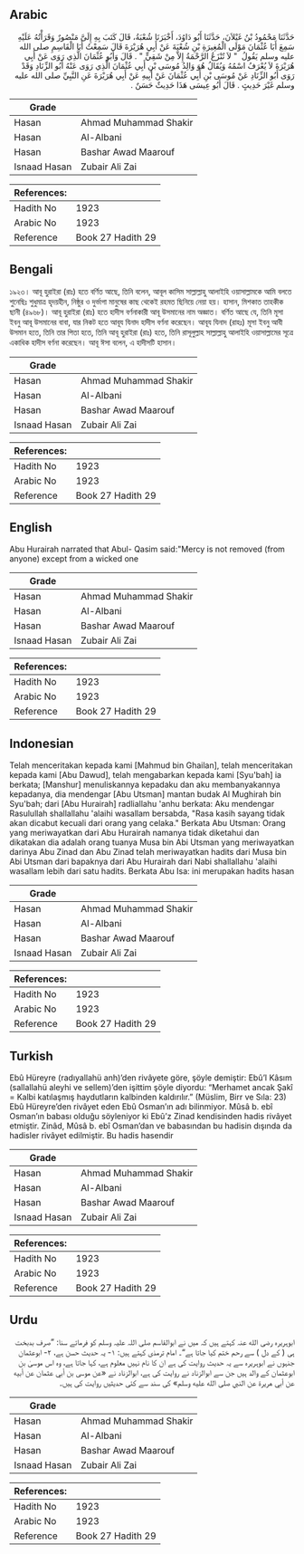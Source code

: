 ## Arabic


<div dir="rtl" lang="ar" style={{fontSize:'larger',backgroundColor:'#f8f9fa',padding:20}}>
حَدَّثَنَا مَحْمُودُ بْنُ غَيْلاَنَ، حَدَّثَنَا أَبُو دَاوُدَ، أَخْبَرَنَا شُعْبَةُ، قَالَ كَتَبَ بِهِ إِلَىَّ مَنْصُورٌ وَقَرَأْتُهُ عَلَيْهِ سَمِعَ أَبَا عُثْمَانَ مَوْلَى الْمُغِيرَةِ بْنِ شُعْبَةَ عَنْ أَبِي هُرَيْرَةَ قَالَ سَمِعْتُ أَبَا الْقَاسِمِ صلى الله عليه وسلم يَقُولُ ‏ "‏ لاَ تُنْزَعُ الرَّحْمَةُ إِلاَّ مِنْ شَقِيٍّ ‏"‏ ‏.‏ قَالَ وَأَبُو عُثْمَانَ الَّذِي رَوَى عَنْ أَبِي هُرَيْرَةَ لاَ يُعْرَفُ اسْمُهُ وَيُقَالُ هُوَ وَالِدُ مُوسَى بْنِ أَبِي عُثْمَانَ الَّذِي رَوَى عَنْهُ أَبُو الزِّنَادِ وَقَدْ رَوَى أَبُو الزِّنَادِ عَنْ مُوسَى بْنِ أَبِي عُثْمَانَ عَنْ أَبِيهِ عَنْ أَبِي هُرَيْرَةَ عَنِ النَّبِيِّ صلى الله عليه وسلم غَيْرَ حَدِيثٍ ‏.‏ قَالَ أَبُو عِيسَى هَذَا حَدِيثٌ حَسَنٌ ‏.‏
</div>
<div style={{backgroundColor:'#f8f9fa',padding:20, marginBottom: 10}}><table> <thead> <tr> <th>Grade</th> <th></th> </tr> </thead> <tbody> <tr><td>Hasan</td><td>Ahmad Muhammad Shakir</td></tr><tr><td>Hasan</td><td>Al-Albani</td></tr><tr><td>Hasan</td><td>Bashar Awad Maarouf</td></tr><tr><td>Isnaad Hasan</td><td>Zubair Ali Zai</td></tr></tbody></table><table> <thead> <tr> <th>References:</th> <th></th> </tr> </thead> <tbody><tr><td>Hadith No</td><td>1923</td></tr><tr><td>Arabic No</td><td>1923</td></tr><tr><td>Reference</td><td>Book 27 Hadith 29</td></tr></tbody></table></div>

## Bengali


<div dir="ltr" lang="bn" style={{fontSize:'larger',backgroundColor:'#f8f9fa',padding:20}}>
১৯২৩। আবূ হুরাইরা (রাঃ) হতে বর্ণিত আছে, তিনি বলেন, আবূল কাসিম সাল্লাল্লাহু আলাইহি ওয়াসাল্লামকে আমি বলতে শুনেছিঃ শুধুমাত্র হৃদয়হীন, নিষ্ঠুর ও দুর্ভাগা মানুষের কাছ থেকেই রহমত ছিনিয়ে নেয়া হয়। হাসান, মিশকাত তাহকীক ছানী (৪৯৬৮)। আবূ হুরাইরা (রাঃ) হতে হাদীস বর্ণনাকারী আবূ উসমানের নাম অজ্ঞাত। বর্ণিত আছে যে, তিনি মূসা ইবনু আবূ উসমানের বাবা, যার নিকট হতে আবূয যিনাদ হাদীস বর্ণনা করেছেন। আবূয যিনাদ (রাহঃ) মূসা ইবনু আবী উসমান হতে, তিনি তার পিতা হতে, তিনি আবূ হুরাইরা (রাঃ) হতে, তিনি রাসূলুল্লাহ সাল্লাল্লাহু আলাইহি ওয়াসাল্লামের সূত্রে একাধিক হাদীস বর্ণনা করেছেন। আবূ ঈসা বলেন, এ হাদীসটি হাসান।
</div>
<div style={{backgroundColor:'#f8f9fa',padding:20, marginBottom: 10}}><table> <thead> <tr> <th>Grade</th> <th></th> </tr> </thead> <tbody> <tr><td>Hasan</td><td>Ahmad Muhammad Shakir</td></tr><tr><td>Hasan</td><td>Al-Albani</td></tr><tr><td>Hasan</td><td>Bashar Awad Maarouf</td></tr><tr><td>Isnaad Hasan</td><td>Zubair Ali Zai</td></tr></tbody></table><table> <thead> <tr> <th>References:</th> <th></th> </tr> </thead> <tbody><tr><td>Hadith No</td><td>1923</td></tr><tr><td>Arabic No</td><td>1923</td></tr><tr><td>Reference</td><td>Book 27 Hadith 29</td></tr></tbody></table></div>

## English


<div dir="ltr" lang="en" style={{fontSize:'larger',backgroundColor:'#f8f9fa',padding:20}}>
Abu Hurairah narrated that Abul- Qasim said:"Mercy is not removed (from anyone) except from a wicked one
</div>
<div style={{backgroundColor:'#f8f9fa',padding:20, marginBottom: 10}}><table> <thead> <tr> <th>Grade</th> <th></th> </tr> </thead> <tbody> <tr><td>Hasan</td><td>Ahmad Muhammad Shakir</td></tr><tr><td>Hasan</td><td>Al-Albani</td></tr><tr><td>Hasan</td><td>Bashar Awad Maarouf</td></tr><tr><td>Isnaad Hasan</td><td>Zubair Ali Zai</td></tr></tbody></table><table> <thead> <tr> <th>References:</th> <th></th> </tr> </thead> <tbody><tr><td>Hadith No</td><td>1923</td></tr><tr><td>Arabic No</td><td>1923</td></tr><tr><td>Reference</td><td>Book 27 Hadith 29</td></tr></tbody></table></div>

## Indonesian


<div dir="ltr" lang="id" style={{fontSize:'larger',backgroundColor:'#f8f9fa',padding:20}}>
Telah menceritakan kepada kami [Mahmud bin Ghailan], telah menceritakan kepada kami [Abu Dawud], telah mengabarkan kepada kami [Syu'bah] ia berkata; [Manshur] menuliskannya kepadaku dan aku membanyakannya kepadanya, dia mendengar [Abu Utsman] mantan budak Al Mughirah bin Syu'bah; dari [Abu Hurairah] radliallahu 'anhu berkata: Aku mendengar Rasulullah shallallahu 'alaihi wasallam bersabda, "Rasa kasih sayang tidak akan dicabut kecuali dari orang yang celaka." Berkata Abu Utsman: Orang yang meriwayatkan dari Abu Hurairah namanya tidak diketahui dan dikatakan dia adalah orang tuanya Musa bin Abi Utsman yang meriwayatkan darinya Abu Zinad dan Abu Zinad telah meriwayatkan hadits dari Musa bin Abi Utsman dari bapaknya dari Abu Hurairah dari Nabi shallallahu 'alaihi wasallam lebih dari satu hadits. Berkata Abu Isa: ini merupakan hadits hasan
</div>
<div style={{backgroundColor:'#f8f9fa',padding:20, marginBottom: 10}}><table> <thead> <tr> <th>Grade</th> <th></th> </tr> </thead> <tbody> <tr><td>Hasan</td><td>Ahmad Muhammad Shakir</td></tr><tr><td>Hasan</td><td>Al-Albani</td></tr><tr><td>Hasan</td><td>Bashar Awad Maarouf</td></tr><tr><td>Isnaad Hasan</td><td>Zubair Ali Zai</td></tr></tbody></table><table> <thead> <tr> <th>References:</th> <th></th> </tr> </thead> <tbody><tr><td>Hadith No</td><td>1923</td></tr><tr><td>Arabic No</td><td>1923</td></tr><tr><td>Reference</td><td>Book 27 Hadith 29</td></tr></tbody></table></div>

## Turkish


<div dir="ltr" lang="tr" style={{fontSize:'larger',backgroundColor:'#f8f9fa',padding:20}}>
Ebû Hüreyre (radıyallahü anh)’den rivâyete göre, şöyle demiştir: Ebû’l Kâsım (sallallahü aleyhi ve sellem)’den işittim şöyle diyordu: “Merhamet ancak Şakî = Kalbi katılaşmış haydutların kalbinden kaldırılır.” (Müslim, Birr ve Sıla: 23) Ebû Hüreyre’den rivâyet eden Ebû Osman’ın adı bilinmiyor. Mûsâ b. ebî Osman’ın babası olduğu söyleniyor ki Ebû’z Zinad kendisinden hadis rivâyet etmiştir. Zinâd, Mûsâ b. ebî Osman’dan ve babasından bu hadisin dışında da hadisler rivâyet edilmiştir. Bu hadis hasendir
</div>
<div style={{backgroundColor:'#f8f9fa',padding:20, marginBottom: 10}}><table> <thead> <tr> <th>Grade</th> <th></th> </tr> </thead> <tbody> <tr><td>Hasan</td><td>Ahmad Muhammad Shakir</td></tr><tr><td>Hasan</td><td>Al-Albani</td></tr><tr><td>Hasan</td><td>Bashar Awad Maarouf</td></tr><tr><td>Isnaad Hasan</td><td>Zubair Ali Zai</td></tr></tbody></table><table> <thead> <tr> <th>References:</th> <th></th> </tr> </thead> <tbody><tr><td>Hadith No</td><td>1923</td></tr><tr><td>Arabic No</td><td>1923</td></tr><tr><td>Reference</td><td>Book 27 Hadith 29</td></tr></tbody></table></div>

## Urdu


<div dir="rtl" lang="ur" style={{fontSize:'larger',backgroundColor:'#f8f9fa',padding:20}}>
ابوہریرہ رضی الله عنہ کہتے ہیں کہ میں نے ابوالقاسم صلی اللہ علیہ وسلم کو فرماتے سنا: ”صرف بدبخت ہی ( کے دل ) سے رحم ختم کیا جاتا ہے“۔ امام ترمذی کہتے ہیں: ۱- یہ حدیث حسن ہے، ۲- ابوعثمان جنہوں نے ابوہریرہ سے یہ حدیث روایت کی ہے ان کا نام نہیں معلوم ہے، کہا جاتا ہے، وہ اس موسیٰ بن ابوعثمان کے والد ہیں جن سے ابوالزناد نے روایت کی ہے، ابوالزناد نے «عن موسى بن أبي عثمان عن أبيه عن أبي هريرة عن النبي صلى الله عليه وسلم» کی سند سے کئی حدیثیں روایت کی ہیں۔
</div>
<div style={{backgroundColor:'#f8f9fa',padding:20, marginBottom: 10}}><table> <thead> <tr> <th>Grade</th> <th></th> </tr> </thead> <tbody> <tr><td>Hasan</td><td>Ahmad Muhammad Shakir</td></tr><tr><td>Hasan</td><td>Al-Albani</td></tr><tr><td>Hasan</td><td>Bashar Awad Maarouf</td></tr><tr><td>Isnaad Hasan</td><td>Zubair Ali Zai</td></tr></tbody></table><table> <thead> <tr> <th>References:</th> <th></th> </tr> </thead> <tbody><tr><td>Hadith No</td><td>1923</td></tr><tr><td>Arabic No</td><td>1923</td></tr><tr><td>Reference</td><td>Book 27 Hadith 29</td></tr></tbody></table></div>
